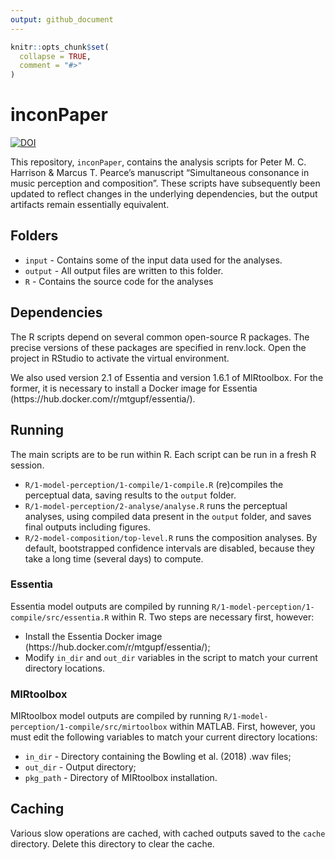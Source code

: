 ```yaml
---
output: github_document
---
```


<!-- README.md is generated from README.Rmd. Please edit that file -->

```r
knitr::opts_chunk$set(
  collapse = TRUE,
  comment = "#>"
)
```
# inconPaper

[![DOI](https://zenodo.org/badge/DOI/10.5281/zenodo.2546043.svg)](https://doi.org/10.5281/zenodo.2546043)

This repository, `inconPaper`, 
contains the analysis scripts for 
Peter M. C. Harrison & Marcus T. Pearce's manuscript
"Simultaneous consonance in music perception and composition".
These scripts have subsequently been updated to reflect changes
in the underlying dependencies, but the output artifacts
remain essentially equivalent.

## Folders

- `input` - Contains some of the input data used for the analyses.
- `output` - All output files are written to this folder.
- `R` - Contains the source code for the analyses

## Dependencies

The R scripts depend on several common open-source R packages.
The precise versions of these packages are specified in renv.lock.
Open the project in RStudio to activate the virtual environment.

We also used version 2.1 of Essentia and version 1.6.1 of MIRtoolbox.
For the former, it is necessary to install a Docker image for Essentia
(https://hub.docker.com/r/mtgupf/essentia/).

## Running

The main scripts are to be run within R.
Each script can be run in a fresh R session.

- `R/1-model-perception/1-compile/1-compile.R` (re)compiles the perceptual data,
saving results to the `output` folder.
- `R/1-model-perception/2-analyse/analyse.R` runs the perceptual analyses,
using compiled data present in the `output` folder,
and saves final outputs including figures.
- `R/2-model-composition/top-level.R` runs the composition analyses.
By default, bootstrapped confidence intervals are disabled,
because they take a long time (several days) to compute.

### Essentia

Essentia model outputs are compiled by running
`R/1-model-perception/1-compile/src/essentia.R` within R.
Two steps are necessary first, however:

- Install the Essentia Docker image (https://hub.docker.com/r/mtgupf/essentia/);
- Modify `in_dir` and `out_dir` variables in the script
to match your current directory locations.

### MIRtoolbox

MIRtoolbox model outputs are compiled by running
`R/1-model-perception/1-compile/src/mirtoolbox` within MATLAB.
First, however, you must edit the following variables 
to match your current directory locations:

- `in_dir` - Directory containing the Bowling et al. (2018) .wav files;
- `out_dir` - Output directory;
- `pkg_path` - Directory of MIRtoolbox installation.

## Caching

Various slow operations are cached, with cached outputs saved
to the `cache` directory.
Delete this directory to clear the cache.
